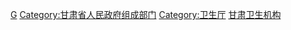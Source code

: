 [[Category:中国各省卫生行政机构|G]]
[[Category:甘肃省人民政府组成部门|Category:甘肃省人民政府组成部门]]
[[Category:卫生厅|Category:卫生厅]]
[[Category:甘肃卫生机构|]]